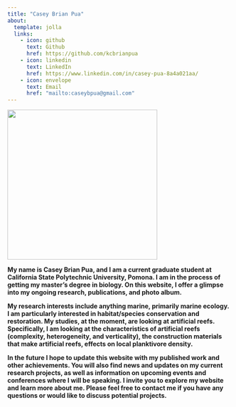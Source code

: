 ```yaml
---
title: "Casey Brian Pua"
about:
  template: jolla
  links:
    - icon: github
      text: Github
      href: https://github.com/kcbrianpua
    - icon: linkedin
      text: LinkedIn
      href: https://www.linkedin.com/in/casey-pua-8a4a021aa/
    - icon: envelope
      text: Email
      href: "mailto:caseybpua@gmail.com"  
---
```


![](images/scuba_casey.jpg){fig-align="center" width="337"}

**My name is Casey Brian Pua, and I am a current graduate student at California State Polytechnic University, Pomona. I am in the process of getting my master's degree in biology. On this website, I offer a glimpse into my ongoing research, publications, and photo album.**

**My research interests include anything marine, primarily marine ecology. I am particularly interested in habitat/species conservation and restoration. My studies, at the moment, are looking at artificial reefs. Specifically, I am looking at the characteristics of artificial reefs (complexity, heterogeneity, and verticality), the construction materials that make artificial reefs, effects on local planktivore density.**

**In the future I hope to update this website with my published work and other achievements. You will also find news and updates on my current research projects, as well as information on upcoming events and conferences where I will be speaking. I invite you to explore my website and learn more about me. Please feel free to contact me if you have any questions or would like to discuss potential projects.**
